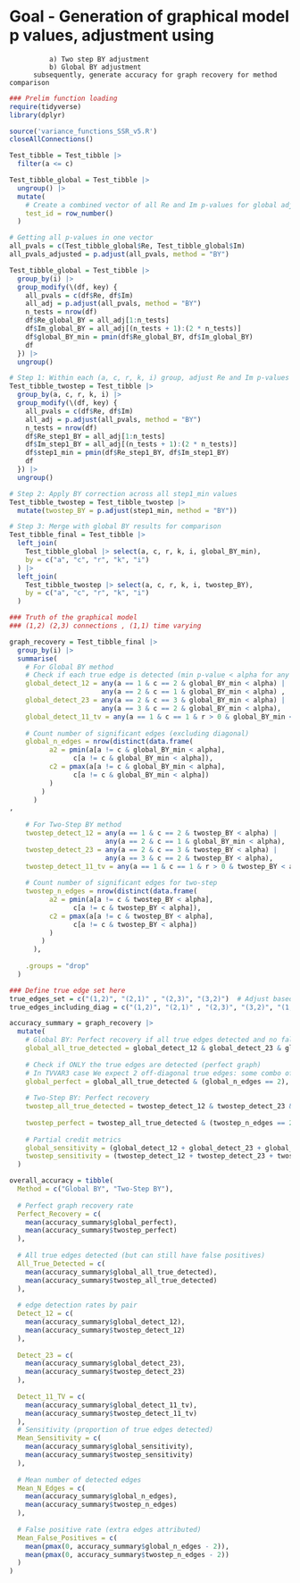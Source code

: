 # Goal - Generation of graphical model p values, adjustment using 
              a) Two step BY adjustment
              b) Global BY adjustment
          subsequently, generate accuracy for graph recovery for method comparison

```r
### Prelim function loading
require(tidyverse)
library(dplyr)

source('variance_functions_SSR_v5.R')
closeAllConnections()

Test_tibble = Test_tibble |> 
  filter(a <= c)

```


```r
Test_tibble_global = Test_tibble |>
  ungroup() |>
  mutate(
    # Create a combined vector of all Re and Im p-values for global adjustment
    test_id = row_number()
  )

# Getting all p-values in one vector
all_pvals = c(Test_tibble_global$Re, Test_tibble_global$Im)
all_pvals_adjusted = p.adjust(all_pvals, method = "BY")
```

```r

Test_tibble_global = Test_tibble |>
  group_by(i) |>
  group_modify(\(df, key) {
    all_pvals = c(df$Re, df$Im)
    all_adj = p.adjust(all_pvals, method = "BY")
    n_tests = nrow(df)
    df$Re_global_BY = all_adj[1:n_tests]
    df$Im_global_BY = all_adj[(n_tests + 1):(2 * n_tests)]
    df$global_BY_min = pmin(df$Re_global_BY, df$Im_global_BY)
    df
  }) |>
  ungroup()


```

```r

# Step 1: Within each (a, c, r, k, i) group, adjust Re and Im p-values jointly
Test_tibble_twostep = Test_tibble |>
  group_by(a, c, r, k, i) |>
  group_modify(\(df, key) {
    all_pvals = c(df$Re, df$Im)
    all_adj = p.adjust(all_pvals, method = "BY")
    n_tests = nrow(df)
    df$Re_step1_BY = all_adj[1:n_tests]
    df$Im_step1_BY = all_adj[(n_tests + 1):(2 * n_tests)]
    df$step1_min = pmin(df$Re_step1_BY, df$Im_step1_BY)
    df
  }) |>
  ungroup()

# Step 2: Apply BY correction across all step1_min values
Test_tibble_twostep = Test_tibble_twostep |>
  mutate(twostep_BY = p.adjust(step1_min, method = "BY"))

# Step 3: Merge with global BY results for comparison
Test_tibble_final = Test_tibble |>
  left_join(
    Test_tibble_global |> select(a, c, r, k, i, global_BY_min),
    by = c("a", "c", "r", "k", "i")
  ) |>
  left_join(
    Test_tibble_twostep |> select(a, c, r, k, i, twostep_BY),
    by = c("a", "c", "r", "k", "i")
  )

```

```r
### Truth of the graphical model
### (1,2) (2,3) connections , (1,1) time varying

graph_recovery = Test_tibble_final |>
  group_by(i) |>
  summarise(
    # For Global BY method
    # Check if each true edge is detected (min p-value < alpha for any r)
    global_detect_12 = any(a == 1 & c == 2 & global_BY_min < alpha) |
                       any(a == 2 & c == 1 & global_BY_min < alpha) ,
    global_detect_23 = any(a == 2 & c == 3 & global_BY_min < alpha) | 
                       any(a == 3 & c == 2 & global_BY_min < alpha),
    global_detect_11_tv = any(a == 1 & c == 1 & r > 0 & global_BY_min < alpha),
    
    # Count number of significant edges (excluding diagonal)
    global_n_edges = nrow(distinct(data.frame(
          a2 = pmin(a[a != c & global_BY_min < alpha],
                c[a != c & global_BY_min < alpha]),
          c2 = pmax(a[a != c & global_BY_min < alpha],
                c[a != c & global_BY_min < alpha])
          )
        )
      )
,
    
    # For Two-Step BY method  
    twostep_detect_12 = any(a == 1 & c == 2 & twostep_BY < alpha) |
                        any(a == 2 & c == 1 & global_BY_min < alpha),
    twostep_detect_23 = any(a == 2 & c == 3 & twostep_BY < alpha) |
                        any(a == 3 & c == 2 & twostep_BY < alpha),
    twostep_detect_11_tv = any(a == 1 & c == 1 & r > 0 & twostep_BY < alpha),
    
    # Count number of significant edges for two-step
    twostep_n_edges = nrow(distinct(data.frame(
          a2 = pmin(a[a != c & twostep_BY < alpha],
                c[a != c & twostep_BY < alpha]),
          c2 = pmax(a[a != c & twostep_BY < alpha],
                c[a != c & twostep_BY < alpha])
          )
        )
      ),
    
    .groups = "drop"
  )
```

```r
### Define true edge set here
true_edges_set = c("(1,2)", "(2,1)" , "(2,3)", "(3,2)")  # Adjust based on your actual model
true_edges_including_diag = c("(1,2)", "(2,1)" , "(2,3)", "(3,2)", "(1,1)")

accuracy_summary = graph_recovery |>
  mutate(
    # Global BY: Perfect recovery if all true edges detected and no false positives
    global_all_true_detected = global_detect_12 & global_detect_23 & global_detect_11_tv,
    
    # Check if ONLY the true edges are detected (perfect graph)
    # In TVVAR3 case We expect 2 off-diagonal true edges: some combo of (1,2) and (3,2)
    global_perfect = global_all_true_detected & (global_n_edges == 2),
    
    # Two-Step BY: Perfect recovery
    twostep_all_true_detected = twostep_detect_12 & twostep_detect_23 & twostep_detect_11_tv,
    
    twostep_perfect = twostep_all_true_detected & (twostep_n_edges == 2),
    
    # Partial credit metrics
    global_sensitivity = (global_detect_12 + global_detect_23 + global_detect_11_tv) / 3,
    twostep_sensitivity = (twostep_detect_12 + twostep_detect_23 + twostep_detect_11_tv) / 3
  )
```

```r
overall_accuracy = tibble(
  Method = c("Global BY", "Two-Step BY"),
  
  # Perfect graph recovery rate
  Perfect_Recovery = c(
    mean(accuracy_summary$global_perfect),
    mean(accuracy_summary$twostep_perfect)
  ),
  
  # All true edges detected (but can still have false positives)
  All_True_Detected = c(
    mean(accuracy_summary$global_all_true_detected),
    mean(accuracy_summary$twostep_all_true_detected)
  ),
  
  # edge detection rates by pair
  Detect_12 = c(
    mean(accuracy_summary$global_detect_12),
    mean(accuracy_summary$twostep_detect_12)
  ),
  
  Detect_23 = c(
    mean(accuracy_summary$global_detect_23),
    mean(accuracy_summary$twostep_detect_23)
  ),
  
  Detect_11_TV = c(
    mean(accuracy_summary$global_detect_11_tv),
    mean(accuracy_summary$twostep_detect_11_tv)
  ),
  # Sensitivity (proportion of true edges detected)
  Mean_Sensitivity = c(
    mean(accuracy_summary$global_sensitivity),
    mean(accuracy_summary$twostep_sensitivity)
  ),
  
  # Mean number of detected edges
  Mean_N_Edges = c(
    mean(accuracy_summary$global_n_edges),
    mean(accuracy_summary$twostep_n_edges)
  ),
  
  # False positive rate (extra edges attributed)
  Mean_False_Positives = c(
    mean(pmax(0, accuracy_summary$global_n_edges - 2)),
    mean(pmax(0, accuracy_summary$twostep_n_edges - 2))
  )
)

```

